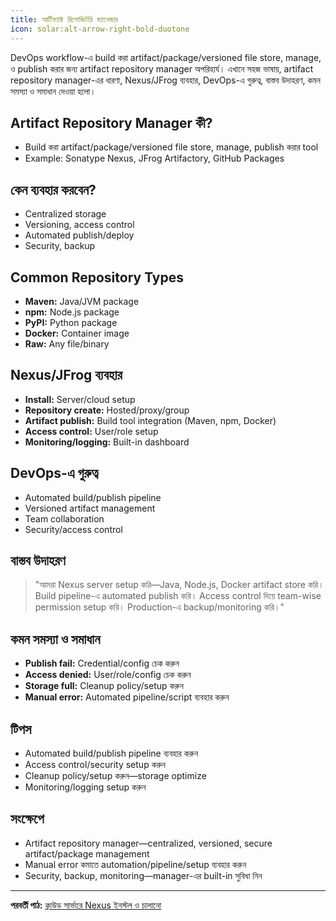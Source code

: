 ```yaml
---
title: আর্টিফ্যাক্ট রিপোজিটরি ম্যানেজার
icon: solar:alt-arrow-right-bold-duotone
---
```


DevOps workflow-এ build করা artifact/package/versioned file store, manage, ও publish করার জন্য artifact repository manager অপরিহার্য। এখানে সহজ ভাষায়, artifact repository manager-এর ধারণা, Nexus/JFrog ব্যবহার, DevOps-এ গুরুত্ব, বাস্তব উদাহরণ, কমন সমস্যা ও সমাধান দেওয়া হলো।

## Artifact Repository Manager কী?
- Build করা artifact/package/versioned file store, manage, publish করার tool
- Example: Sonatype Nexus, JFrog Artifactory, GitHub Packages

## কেন ব্যবহার করবেন?
- Centralized storage
- Versioning, access control
- Automated publish/deploy
- Security, backup

## Common Repository Types
- **Maven:** Java/JVM package
- **npm:** Node.js package
- **PyPI:** Python package
- **Docker:** Container image
- **Raw:** Any file/binary

## Nexus/JFrog ব্যবহার
- **Install:** Server/cloud setup
- **Repository create:** Hosted/proxy/group
- **Artifact publish:** Build tool integration (Maven, npm, Docker)
- **Access control:** User/role setup
- **Monitoring/logging:** Built-in dashboard

## DevOps-এ গুরুত্ব
- Automated build/publish pipeline
- Versioned artifact management
- Team collaboration
- Security/access control

## বাস্তব উদাহরণ

> "আমরা Nexus server setup করি—Java, Node.js, Docker artifact store করি। Build pipeline-এ automated publish করি। Access control দিয়ে team-wise permission setup করি। Production-এ backup/monitoring করি।"

## কমন সমস্যা ও সমাধান
- **Publish fail:** Credential/config চেক করুন
- **Access denied:** User/role/config চেক করুন
- **Storage full:** Cleanup policy/setup করুন
- **Manual error:** Automated pipeline/script ব্যবহার করুন

## টিপস
- Automated build/publish pipeline ব্যবহার করুন
- Access control/security setup করুন
- Cleanup policy/setup করুন—storage optimize
- Monitoring/logging setup করুন

## সংক্ষেপে
- Artifact repository manager—centralized, versioned, secure artifact/package management
- Manual error কমাতে automation/pipeline/setup ব্যবহার করুন
- Security, backup, monitoring—manager-এর built-in সুবিধা নিন

---

**পরবর্তী পাঠ:** [ক্লাউড সার্ভারে Nexus ইনস্টল ও চালানো](/dev-ops/nexus-install)
